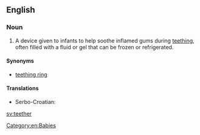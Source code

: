 ==English==

===Noun===
{{en-noun}}

# A device given to infants to help soothe inflamed gums during [[teething]], often filled with a fluid or gel that can be frozen or refrigerated.

====Synonyms====
* [[teething ring]]

====Translations====
{{trans-top|device given to infants to help soothe inflamed gums during [[teething]]}}
* Serbo-Croatian: {{t|sh|глођа|f|tr=glođa|sc=Cyrl}}
{{trans-mid}}
{{trans-bottom}}

[[Category:en:Babies]]

[[sv:teether]]